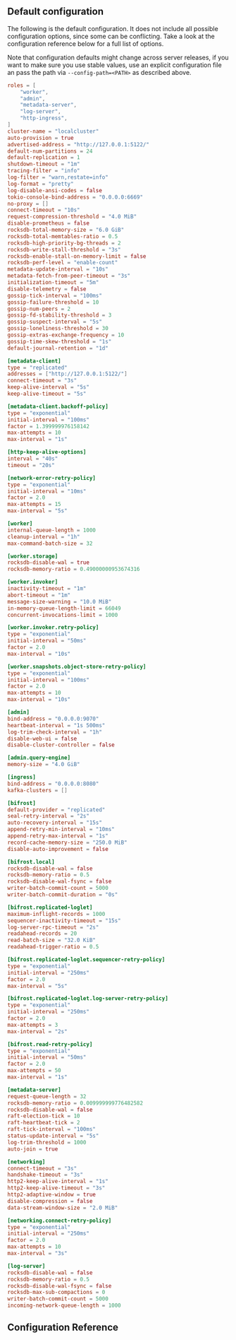 ## Default configuration

The following is the default configuration. It does not include all possible configuration options, since some can be conflicting. Take a look at the configuration reference below for a full list of options.

Note that configuration defaults might change across server releases, if you want to make sure you use stable values, use an explicit configuration file an pass the path via `--config-path=<PATH>` as described above.

```toml restate.toml expandable {"CODE_LOAD::../docs/schemas/restate.toml"} 
roles = [
    "worker",
    "admin",
    "metadata-server",
    "log-server",
    "http-ingress",
]
cluster-name = "localcluster"
auto-provision = true
advertised-address = "http://127.0.0.1:5122/"
default-num-partitions = 24
default-replication = 1
shutdown-timeout = "1m"
tracing-filter = "info"
log-filter = "warn,restate=info"
log-format = "pretty"
log-disable-ansi-codes = false
tokio-console-bind-address = "0.0.0.0:6669"
no-proxy = []
connect-timeout = "10s"
request-compression-threshold = "4.0 MiB"
disable-prometheus = false
rocksdb-total-memory-size = "6.0 GiB"
rocksdb-total-memtables-ratio = 0.5
rocksdb-high-priority-bg-threads = 2
rocksdb-write-stall-threshold = "3s"
rocksdb-enable-stall-on-memory-limit = false
rocksdb-perf-level = "enable-count"
metadata-update-interval = "10s"
metadata-fetch-from-peer-timeout = "3s"
initialization-timeout = "5m"
disable-telemetry = false
gossip-tick-interval = "100ms"
gossip-failure-threshold = 10
gossip-num-peers = 2
gossip-fd-stability-threshold = 3
gossip-suspect-interval = "5s"
gossip-loneliness-threshold = 30
gossip-extras-exchange-frequency = 10
gossip-time-skew-threshold = "1s"
default-journal-retention = "1d"

[metadata-client]
type = "replicated"
addresses = ["http://127.0.0.1:5122/"]
connect-timeout = "3s"
keep-alive-interval = "5s"
keep-alive-timeout = "5s"

[metadata-client.backoff-policy]
type = "exponential"
initial-interval = "100ms"
factor = 1.399999976158142
max-attempts = 10
max-interval = "1s"

[http-keep-alive-options]
interval = "40s"
timeout = "20s"

[network-error-retry-policy]
type = "exponential"
initial-interval = "10ms"
factor = 2.0
max-attempts = 15
max-interval = "5s"

[worker]
internal-queue-length = 1000
cleanup-interval = "1h"
max-command-batch-size = 32

[worker.storage]
rocksdb-disable-wal = true
rocksdb-memory-ratio = 0.49000000953674316

[worker.invoker]
inactivity-timeout = "1m"
abort-timeout = "1m"
message-size-warning = "10.0 MiB"
in-memory-queue-length-limit = 66049
concurrent-invocations-limit = 1000

[worker.invoker.retry-policy]
type = "exponential"
initial-interval = "50ms"
factor = 2.0
max-interval = "10s"

[worker.snapshots.object-store-retry-policy]
type = "exponential"
initial-interval = "100ms"
factor = 2.0
max-attempts = 10
max-interval = "10s"

[admin]
bind-address = "0.0.0.0:9070"
heartbeat-interval = "1s 500ms"
log-trim-check-interval = "1h"
disable-web-ui = false
disable-cluster-controller = false

[admin.query-engine]
memory-size = "4.0 GiB"

[ingress]
bind-address = "0.0.0.0:8080"
kafka-clusters = []

[bifrost]
default-provider = "replicated"
seal-retry-interval = "2s"
auto-recovery-interval = "15s"
append-retry-min-interval = "10ms"
append-retry-max-interval = "1s"
record-cache-memory-size = "250.0 MiB"
disable-auto-improvement = false

[bifrost.local]
rocksdb-disable-wal = false
rocksdb-memory-ratio = 0.5
rocksdb-disable-wal-fsync = false
writer-batch-commit-count = 5000
writer-batch-commit-duration = "0s"

[bifrost.replicated-loglet]
maximum-inflight-records = 1000
sequencer-inactivity-timeout = "15s"
log-server-rpc-timeout = "2s"
readahead-records = 20
read-batch-size = "32.0 KiB"
readahead-trigger-ratio = 0.5

[bifrost.replicated-loglet.sequencer-retry-policy]
type = "exponential"
initial-interval = "250ms"
factor = 2.0
max-interval = "5s"

[bifrost.replicated-loglet.log-server-retry-policy]
type = "exponential"
initial-interval = "250ms"
factor = 2.0
max-attempts = 3
max-interval = "2s"

[bifrost.read-retry-policy]
type = "exponential"
initial-interval = "50ms"
factor = 2.0
max-attempts = 50
max-interval = "1s"

[metadata-server]
request-queue-length = 32
rocksdb-memory-ratio = 0.009999999776482582
rocksdb-disable-wal = false
raft-election-tick = 10
raft-heartbeat-tick = 2
raft-tick-interval = "100ms"
status-update-interval = "5s"
log-trim-threshold = 1000
auto-join = true

[networking]
connect-timeout = "3s"
handshake-timeout = "3s"
http2-keep-alive-interval = "1s"
http2-keep-alive-timeout = "3s"
http2-adaptive-window = true
disable-compression = false
data-stream-window-size = "2.0 MiB"

[networking.connect-retry-policy]
type = "exponential"
initial-interval = "250ms"
factor = 2.0
max-attempts = 10
max-interval = "3s"

[log-server]
rocksdb-disable-wal = false
rocksdb-memory-ratio = 0.5
rocksdb-disable-wal-fsync = false
rocksdb-max-sub-compactions = 0
writer-batch-commit-count = 5000
incoming-network-queue-length = 1000
```

## Configuration Reference
